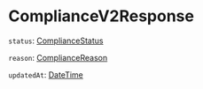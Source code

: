 
# ComplianceV2Response

`status`: [ComplianceStatus]

`reason`: [ComplianceReason] <Opt/>

`updatedAt`: [DateTime] <Opt/>

[ComplianceStatus]: /types/compliance_status
[ComplianceReason]: /types/compliance_reason
[DateTime]: /types/date_time
